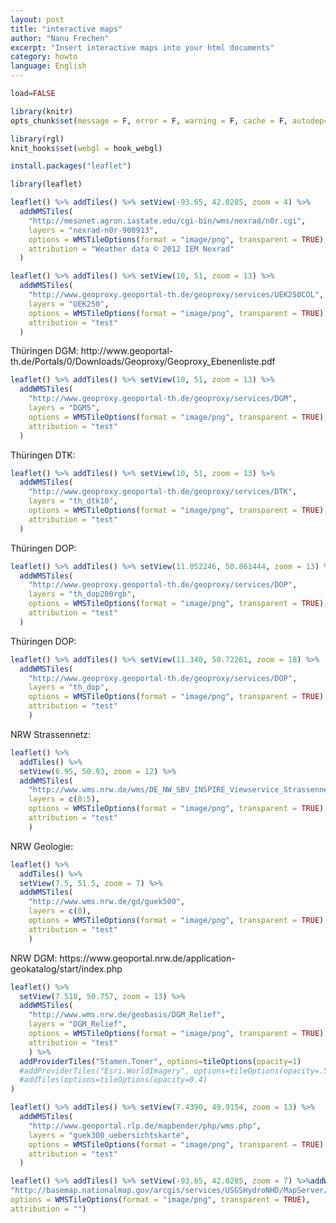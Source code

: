 ```yaml
---
layout: post
title: "interactive maps"
author: "Nanu Frechen"
excerpt: "Insert interactive maps into your html documents"
category: howto
language: English
---
```

```r

load=FALSE

library(knitr)
opts_chunk$set(message = F, error = F, warning = F, cache = F, autodep=T, fig.width=7, fig.height=5, dev="svg", dpi=100, tidy=T)

library(rgl)
knit_hooks$set(webgl = hook_webgl)
```


```r
install.packages("leaflet")
```

```r
library(leaflet)
```


```r
leaflet() %>% addTiles() %>% setView(-93.65, 42.0285, zoom = 4) %>%
  addWMSTiles(
    "http://mesonet.agron.iastate.edu/cgi-bin/wms/nexrad/n0r.cgi",
    layers = "nexrad-n0r-900913",
    options = WMSTileOptions(format = "image/png", transparent = TRUE),
    attribution = "Weather data © 2012 IEM Nexrad"
  )
```

```r
leaflet() %>% addTiles() %>% setView(10, 51, zoom = 13) %>%
  addWMSTiles(
    "http://www.geoproxy.geoportal-th.de/geoproxy/services/UEK250COL",
    layers = "UEK250",
    options = WMSTileOptions(format = "image/png", transparent = TRUE),
    attribution = "test"
  )
```
Thüringen DGM:
http://www.geoportal-th.de/Portals/0/Downloads/Geoproxy/Geoproxy_Ebenenliste.pdf
```r
leaflet() %>% addTiles() %>% setView(10, 51, zoom = 13) %>%
  addWMSTiles(
    "http://www.geoproxy.geoportal-th.de/geoproxy/services/DGM",
    layers = "DGM5",
    options = WMSTileOptions(format = "image/png", transparent = TRUE),
    attribution = "test"
  )
```
Thüringen DTK:
```r
leaflet() %>% addTiles() %>% setView(10, 51, zoom = 13) %>%
  addWMSTiles(
    "http://www.geoproxy.geoportal-th.de/geoproxy/services/DTK",
    layers = "th_dtk10",
    options = WMSTileOptions(format = "image/png", transparent = TRUE),
    attribution = "test"
  )
```
Thüringen DOP:
```r
leaflet() %>% addTiles() %>% setView(11.052246, 50.861444, zoom = 13) %>%
  addWMSTiles(
    "http://www.geoproxy.geoportal-th.de/geoproxy/services/DOP",
    layers = "th_dop200rgb",
    options = WMSTileOptions(format = "image/png", transparent = TRUE),
    attribution = "test"
  )
```
Thüringen DOP:
```r
leaflet() %>% addTiles() %>% setView(11.340, 50.72261, zoom = 18) %>%
  addWMSTiles(
    "http://www.geoproxy.geoportal-th.de/geoproxy/services/DOP",
    layers = "th_dop",
    options = WMSTileOptions(format = "image/png", transparent = TRUE),
    attribution = "test"
    )
```

NRW Strassennetz:
```r
leaflet() %>% 
  addTiles() %>% 
  setView(6.95, 50.93, zoom = 12) %>%
  addWMSTiles(
    "http://www.wms.nrw.de/wms/DE_NW_SBV_INSPIRE_Viewservice_Strassennetz",
    layers = c(0:5),
    options = WMSTileOptions(format = "image/png", transparent = TRUE),
    attribution = "test"
    )
```

NRW Geologie:
```r
leaflet() %>% 
  addTiles() %>% 
  setView(7.5, 51.5, zoom = 7) %>%
  addWMSTiles(
    "http://www.wms.nrw.de/gd/guek500",
    layers = c(0),
    options = WMSTileOptions(format = "image/png", transparent = TRUE),
    attribution = "test"
    )
```

NRW DGM:
https://www.geoportal.nrw.de/application-geokatalog/start/index.php
```r
leaflet() %>% 
  setView(7.518, 50.757, zoom = 13) %>%
  addWMSTiles(
    "http://www.wms.nrw.de/geobasis/DGM_Relief",
    layers = "DGM_Relief",
    options = WMSTileOptions(format = "image/png", transparent = TRUE),
    attribution = "test"
    ) %>% 
  addProviderTiles("Stamen.Toner", options=tileOptions(opacity=1)
  #addProviderTiles("Esri.WorldImagery", options=tileOptions(opacity=.5)
  #addTiles(options=tileOptions(opacity=0.4)
)
```

```r
leaflet() %>% addTiles() %>% setView(7.4390, 49.9154, zoom = 13) %>%
  addWMSTiles(
    "http://www.geoportal.rlp.de/mapbender/php/wms.php",
    layers = "guek300_uebersichtskarte",
    options = WMSTileOptions(format = "image/png", transparent = TRUE),
    attribution = "test"
  )
```


```r
leaflet() %>% addTiles() %>% setView(-93.65, 42.0285, zoom = 7) %>%addWMSTiles(
"http://basemap.nationalmap.gov/arcgis/services/USGSHydroNHD/MapServer/WMSServer?",
options = WMSTileOptions(format = "image/png", transparent = TRUE),
attribution = "") 
```


